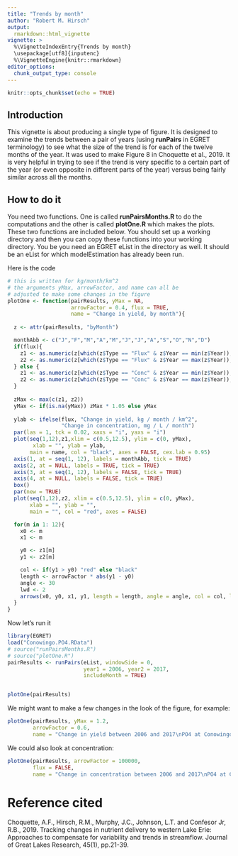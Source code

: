 ```yaml
---
title: "Trends by month"
author: "Robert M. Hirsch"
output: 
  rmarkdown::html_vignette
vignette: >
  %\VignetteIndexEntry{Trends by month}
  \usepackage[utf8]{inputenc}
  %\VignetteEngine{knitr::rmarkdown}
editor_options: 
  chunk_output_type: console
---
```


```r
knitr::opts_chunk$set(echo = TRUE)
```

## Introduction

This vignette is about producing a single type of figure.  It is designed to examine the trends between a pair of years (using **runPairs** in EGRET terminology) to see what the size of the trend is for each of the twelve months of the year.  It was used to make Figure 8 in Choquette et al., 2019.  It is very helpful in trying to see if the trend is very specific to a certain part of the year (or even opposite in different parts of the year) versus being fairly similar across all the months.

## How to do it

You need two functions.  One is called **runPairsMonths.R** to do the computations and the other is called **plotOne.R** which makes the plots.  These two functions are included below.  You should set up a working directory and then you can copy these functions into your working directory.  You be you need an EGRET eList in the directory as well.  It should be an eList for which modelEstimation has already been run.

Here is the code

```r

# this is written for kg/month/km^2
# the arguments yMax, arrowFactor, and name can all be
# adjusted to make some changes in the figure
plotOne <- function(pairResults, yMax = NA,
                    arrowFactor = 0.4, flux = TRUE, 
                    name = "Change in yield, by month"){
  
  z <- attr(pairResults, "byMonth")

  monthAbb <- c("J","F","M","A","M","J","J","A","S","O","N","D")
  if(flux){
    z1 <- as.numeric(z[which(z$Type == "Flux" & z$Year == min(z$Year)),3:14])
    z2 <- as.numeric(z[which(z$Type == "Flux" & z$Year == max(z$Year)),3:14])
  } else {
    z1 <- as.numeric(z[which(z$Type == "Conc" & z$Year == min(z$Year)),3:14])
    z2 <- as.numeric(z[which(z$Type == "Conc" & z$Year == max(z$Year)),3:14])
  }
  
  zMax <- max(c(z1, z2))
  yMax <- if(is.na(yMax)) zMax * 1.05 else yMax
  
  ylab <- ifelse(flux, "Change in yield, kg / month / km^2",
                 "Change in concentration, mg / L / month")
  par(las = 1, tck = 0.02, xaxs = "i", yaxs = "i")
  plot(seq(1,12),z1,xlim = c(0.5,12.5), ylim = c(0, yMax),
        xlab = "", ylab = ylab,
       main = name, col = "black", axes = FALSE, cex.lab = 0.95)
  axis(1, at = seq(1, 12), labels = monthAbb, tick = TRUE)
  axis(2, at = NULL, labels = TRUE, tick = TRUE)
  axis(3, at = seq(1, 12), labels = FALSE, tick = TRUE)
  axis(4, at = NULL, labels = FALSE, tick = TRUE)
  box()
  par(new = TRUE)
  plot(seq(1,12),z2, xlim = c(0.5,12.5), ylim = c(0, yMax),
       xlab = "", ylab = "",
       main = "", col = "red", axes = FALSE)

  for(m in 1: 12){
    x0 <- m
    x1 <- m

    y0 <- z1[m]
    y1 <- z2[m]

    col <- if(y1 > y0) "red" else "black"
    length <- arrowFactor * abs(y1 - y0) 
    angle <- 30
    lwd <- 2
    arrows(x0, y0, x1, y1, length = length, angle = angle, col = col, lwd = lwd)
  }
}
```

Now let's run it

```r

library(EGRET)
load("Conowingo.PO4.RData")
# source("runPairsMonths.R")
# source("plotOne.R")
pairResults <- runPairs(eList, windowSide = 0,
                        year1 = 2006, year2 = 2017, 
                        includeMonth = TRUE)


plotOne(pairResults)
```


We might want to make a few changes in the look of the figure, for example:

```r
plotOne(pairResults, yMax = 1.2, 
        arrowFactor = 0.6, 
        name = "Change in yield between 2006 and 2017\nPO4 at Conowingo")
```

We could also look at concentration:

```r
plotOne(pairResults, arrowFactor = 100000,
        flux = FALSE,
        name = "Change in concentration between 2006 and 2017\nPO4 at Conowingo")
```

# Reference cited

Choquette, A.F., Hirsch, R.M., Murphy, J.C., Johnson, L.T. and Confesor Jr, R.B., 2019. Tracking changes in nutrient delivery to western Lake Erie: Approaches to compensate for variability and trends in streamflow. Journal of Great Lakes Research, 45(1), pp.21-39.

